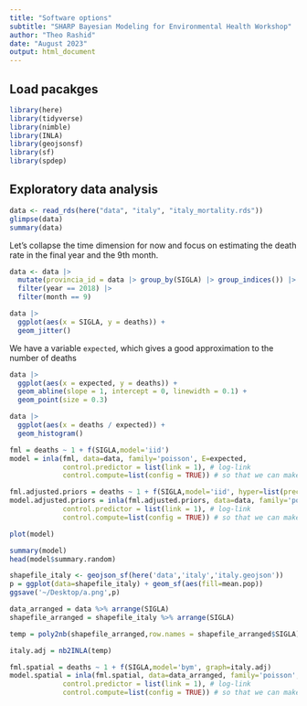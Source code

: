 ```yaml
---
title: "Software options"
subtitle: "SHARP Bayesian Modeling for Environmental Health Workshop"
author: "Theo Rashid"
date: "August 2023"
output: html_document
---
```


## Load pacakges
```r
library(here)
library(tidyverse)
library(nimble)
library(INLA)
library(geojsonsf)
library(sf)
library(spdep)
```

## Exploratory data analysis

```r
data <- read_rds(here("data", "italy", "italy_mortality.rds"))
glimpse(data)
summary(data)
```

Let's collapse the time dimension for now and focus on estimating the death rate in the final year and the 9th month.

```r
data <- data |>
  mutate(provincia_id = data |> group_by(SIGLA) |> group_indices()) |>
  filter(year == 2018) |>
  filter(month == 9)
```

```r
data |>
  ggplot(aes(x = SIGLA, y = deaths)) +
  geom_jitter()
```

We have a variable `expected`, which gives a good approximation to the number of deaths
```r
data |>
  ggplot(aes(x = expected, y = deaths)) +
  geom_abline(slope = 1, intercept = 0, linewidth = 0.1) +
  geom_point(size = 0.3)
```

```r
data |>
  ggplot(aes(x = deaths / expected)) +
  geom_histogram()
```

```r
fml = deaths ~ 1 + f(SIGLA,model='iid')
model = inla(fml, data=data, family='poisson', E=expected,
             control.predictor = list(link = 1), # log-link
             control.compute=list(config = TRUE)) # so that we can make draws of posterior
```

```r
fml.adjusted.priors = deaths ~ 1 + f(SIGLA,model='iid', hyper=list(prec=list(prior='loggamma', param=c(0.1,0.1))))
model.adjusted.priors = inla(fml.adjusted.priors, data=data, family='poisson', E=expected,
             control.predictor = list(link = 1), # log-link
             control.compute=list(config = TRUE)) # so that we can make draws of posterior
```

```r
plot(model)
```

```r
summary(model)
head(model$summary.random)
```

```r
shapefile_italy <- geojson_sf(here('data','italy','italy.geojson'))
p = ggplot(data=shapefile_italy) + geom_sf(aes(fill=mean.pop))
ggsave('~/Desktop/a.png',p)
```

```r
data_arranged = data %>% arrange(SIGLA)
shapefile_arranged = shapefile_italy %>% arrange(SIGLA)

temp = poly2nb(shapefile_arranged,row.names = shapefile_arranged$SIGLA)

italy.adj = nb2INLA(temp)
```

```r
fml.spatial = deaths ~ 1 + f(SIGLA,model='bym', graph=italy.adj)
model.spatial = inla(fml.spatial, data=data_arranged, family='poisson', E=expected,
             control.predictor = list(link = 1), # log-link
             control.compute=list(config = TRUE)) # so that we can make draws of posterior
```
